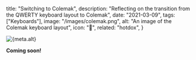 
  title: "Switching to Colemak",
  description:
    "Reflecting on the transition from the QWERTY keyboard layout to Colemak",
  date: "2021-03-09",
  tags: ["Keyboards"],
  image: "/images/colemak.png",
  alt: "An image of the Colemak keyboard layout",
  icon: "🙌",
  related: "hotdox",
}


<div className="flex justify-center">
  <Image
    width={512}
    height={512}
    src={banner}
    alt={meta.alt}
    placeholder="blur"
    priority
  />
</div>

**Coming soon!**
